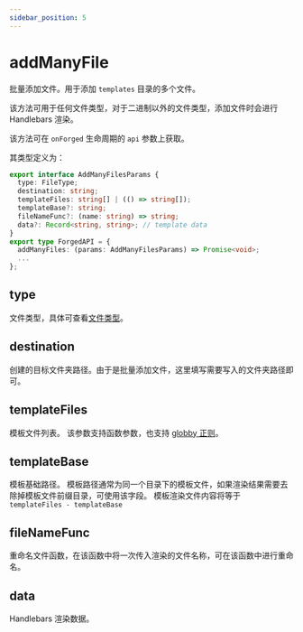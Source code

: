 ```yaml
---
sidebar_position: 5
---
```


# addManyFile

批量添加文件。用于添加 `templates` 目录的多个文件。

该方法可用于任何文件类型，对于二进制以外的文件类型，添加文件时会进行 Handlebars 渲染。

该方法可在 `onForged` 生命周期的 `api` 参数上获取。

其类型定义为：

```ts
export interface AddManyFilesParams {
  type: FileType;
  destination: string;
  templateFiles: string[] | (() => string[]);
  templateBase?: string;
  fileNameFunc?: (name: string) => string;
  data?: Record<string, string>; // template data
}
export type ForgedAPI = {
  addManyFiles: (params: AddManyFilesParams) => Promise<void>;
  ...
};
```

## type

文件类型，具体可查看[文件类型](/guides/topic-detail/generator/plugin/api/file/introduce#文件类型)。

## destination

创建的目标文件夹路径。由于是批量添加文件，这里填写需要写入的文件夹路径即可。

## templateFiles

模板文件列表。
该参数支持函数参数，也支持 [globby 正则](https://www.npmjs.com/package/globby)。

## templateBase

模板基础路径。
模板路径通常为同一个目录下的模板文件，如果渲染结果需要去除掉模板文件前缀目录，可使用该字段。
模板渲染文件内容将等于 `templateFiles - templateBase`

## fileNameFunc

重命名文件函数，在该函数中将一次传入渲染的文件名称，可在该函数中进行重命名。

## data

Handlebars 渲染数据。

